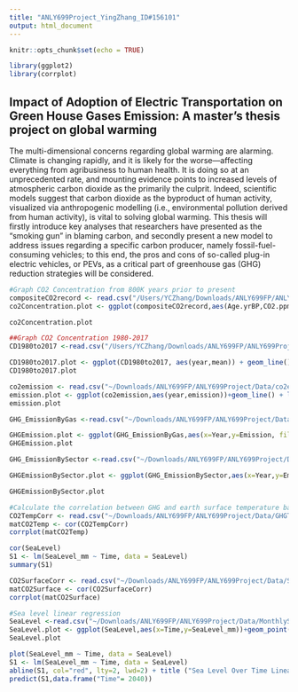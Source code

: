 ```yaml
---
title: "ANLY699Project_YingZhang_ID#156101"
output: html_document
---
```


```r
knitr::opts_chunk$set(echo = TRUE)
```

```r
library(ggplot2)
library(corrplot)

```
## Impact of Adoption of Electric Transportation on Green House Gases Emission: A master's thesis project on global warming


The multi-dimensional concerns regarding global warming are alarming. Climate is changing rapidly, and it is likely for the worse—affecting everything from agribusiness to human health. It is doing so at an unprecedented rate, and mounting evidence points to increased levels of atmospheric carbon dioxide as the primarily the culprit. Indeed, scientific models suggest that carbon dioxide as the byproduct of human activity, visualized via anthropogenic modelling (i.e., environmental pollution derived from human activity), is vital to solving global warming. This thesis will firstly introduce key analyses that researchers have presented as the “smoking gun” in blaming carbon, and secondly present a new model to address issues regarding a specific carbon producer, namely fossil-fuel-consuming vehicles; to this end, the pros and cons of so-called plug-in electric vehicles, or PEVs, as a critical part of greenhouse gas (GHG) reduction strategies will be considered.

```r
#Graph CO2 Concentration from 800K years prior to present
compositeCO2record <- read.csv("/Users/YCZhang/Downloads/ANLY699FP/ANLY699Project/Data/CompositeCO2record.csv")
co2Concentration.plot <- ggplot(compositeCO2record,aes(Age.yrBP,CO2.ppmv))+geom_line()+labs(title="CO2 Concentration 0-800 kyr Before Present",x="Year before present", y="CO2 concentration (ppmv)")

co2Concentration.plot
```

```r
##Graph CO2 Concentration 1980-2017
CD1980to2017 <-read.csv("/Users/YCZhang/Downloads/ANLY699FP/ANLY699Project/Data/CO2_1980-2017.csv")

CD1980to2017.plot <- ggplot(CD1980to2017, aes(year,mean)) + geom_line()+ labs(title="CO2 Concentration 1980-2017",x="Year", y="CO2 concentration (ppmv)")
CD1980to2017.plot

```


```r
co2emission <- read.csv("~/Downloads/ANLY699FP/ANLY699Project/Data/co2emission.csv")
emission.plot <- ggplot(co2emission,aes(year,emission))+geom_line() + labs(title="CO2 Emission 1960-2014",x="Year", y="CO2 Emission")
emission.plot
```

```r
GHG_EmissionByGas <-read.csv("~/Downloads/ANLY699FP/ANLY699Project/Data/GHG Emission by Gas.csv")

GHGEmission.plot <- ggplot(GHG_EmissionByGas,aes(x=Year,y=Emission, fill=Gas))+geom_bar(position="stack", stat = "identity")+labs(title="Global GHG Emission by Gas 1960-2014",x="Year",y="CO2 Emission")
GHGEmission.plot

```

```r
GHG_EmissionBySector <-read.csv("~/Downloads/ANLY699FP/ANLY699Project/Data/Global GHG Emissions by Sector.csv")

GHGEmissionBySector.plot <- ggplot(GHG_EmissionBySector,aes(x=Year,y=Emission, fill=Sector))+geom_bar(position="stack", stat = "identity")+labs(title="Global GHG Emission by Sector 1990-2010",x="Year",y="CO2 Emission")

GHGEmissionBySector.plot
```

```r
#Calculate the correlation between GHG and earth surface temperature based on the data from 1990 to 2014
CO2TempCorr <- read.csv("~/Downloads/ANLY699FP/ANLY699Project/Data/GHGTempCorrelation.csv")
matCO2Temp <- cor(CO2TempCorr)
corrplot(matCO2Temp)

cor(SeaLevel)
S1 <- lm(SeaLevel_mm ~ Time, data = SeaLevel)
summary(S1)

```

```r
CO2SurfaceCorr <- read.csv("~/Downloads/ANLY699FP/ANLY699Project/Data/SurfaceCO2Corr.csv")
matCO2Surface <- cor(CO2SurfaceCorr)
corrplot(matCO2Surface)

```

```r
#Sea level linear regression
SeaLevel <-read.csv("~/Downloads/ANLY699FP/ANLY699Project/Data/MonthlySeaLevel.csv")
SeaLevel.plot <- ggplot(SeaLevel,aes(x=Time,y=SeaLevel_mm))+geom_point()
SeaLevel.plot

plot(SeaLevel_mm ~ Time, data = SeaLevel)
S1 <- lm(SeaLevel_mm ~ Time, data = SeaLevel)
abline(S1, col="red", lty=2, lwd=2) + title ("Sea Level Over Time Linear Regression")
predict(S1,data.frame("Time"= 2040))



```

